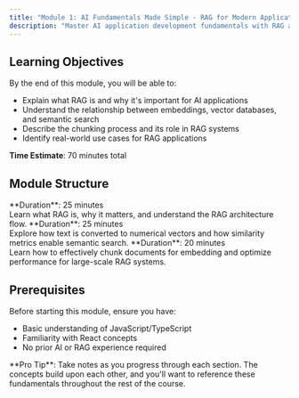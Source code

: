 ```yaml
---
title: "Module 1: AI Fundamentals Made Simple - RAG for Modern Applications"
description: "Master AI application development fundamentals with RAG architecture. Perfect for beginners - learn embeddings, vector databases, and semantic search without any prior AI experience."
---
```



## Learning Objectives

By the end of this module, you will be able to:

- Explain what RAG is and why it's important for AI applications
- Understand the relationship between embeddings, vector databases, and semantic search
- Describe the chunking process and its role in RAG systems
- Identify real-world use cases for RAG applications

<Callout>**Time Estimate**: 70 minutes total</Callout>

## Module Structure

<Columns cols={3}>
  <Card
    title="1.1 Conceptual Foundation"
    icon="book"
    href="/learning-paths/rag-chatbot/module-1-1">
    **Duration**: 25 minutes
    <br />
    Learn what RAG is, why it matters, and understand the RAG architecture flow.
  </Card>
  <Card
    title="1.2 Vector Space Concepts & Similarity Metrics"
    icon="brain-circuit"
    href="/learning-paths/rag-chatbot/module-1-2">
    **Duration**: 25 minutes
    <br />
    Explore how text is converted to numerical vectors and how similarity
    metrics enable semantic search.
  </Card>
  <Card
    title="1.3 Chunking Strategies & Performance Optimization"
    icon="scissors"
    href="/learning-paths/rag-chatbot/module-1-3">
    **Duration**: 20 minutes
    <br />
    Learn how to effectively chunk documents for embedding and optimize
    performance for large-scale RAG systems.
  </Card>
</Columns>

## Prerequisites

Before starting this module, ensure you have:

- Basic understanding of JavaScript/TypeScript
- Familiarity with React concepts
- No prior AI or RAG experience required

<Tip>
  **Pro Tip**: Take notes as you progress through each section. The concepts
  build upon each other, and you'll want to reference these fundamentals
  throughout the rest of the course.
</Tip>
